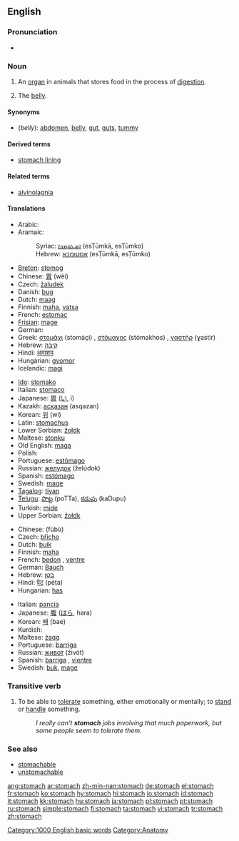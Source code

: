 ==English==

===Pronunciation===
*{{audio|en-us-stomach.ogg|Audio (US)}}

===Noun===
{{en-noun}}

# An [[organ]] in animals that stores food in the process of [[digestion]].
# {{informal}} The [[belly]].

====Synonyms====
*(''belly''): [[abdomen]], [[belly]], [[gut]], [[guts]], [[tummy]]

====Derived terms====
*[[stomach lining]]

====Related terms====
*[[alvinolagnia]]

====Translations====
{{trans-top|organ that stores food}}
*Arabic: {{ARchar|[[معدة]]}} {{unicode|(máʕida)}}
*Aramaic:
*:Syriac: [[ܐܣܛܘܡܟܐ]] (esṬūmkā, esṬūmko) {{m}}
*:Hebrew: [[אסטומכא]] (esṬūmkā, esṬūmko) {{m}}
*[[Breton]]: [[stomog]] {{m}}
*Chinese: [[胃]] (wèi)
*Czech: [[žaludek]] {{m}}
*Danish: [[bug#Danish|bug]] {{c}}
*Dutch: [[maag]] {{f}}
*Finnish: [[maha]], [[vatsa]]
*French: [[estomac]] {{m}}
*[[Frisian]]: [[mage]]
*German: {{t|de|Magen}} {{m}}
*Greek: [[στομάχι]] (stomáçi) {{n}}, [[στόμαχος]] (stómakhos) {{m}}, [[γαστήρ]] (ɣastír) {{m}}
*Hebrew: [[קיבה]] {{f}}
*Hindi: [[अमाशय]] {{m}}
*Hungarian: [[gyomor]]
*Icelandic: [[magi]] {{m}}
{{trans-mid}}
*[[Ido]]: [[stomako]]
*Italian: [[stomaco]] {{m}}
*Japanese: [[胃]] ([[い]], i)
*Kazakh: [[асқазан]] (asqazan)
*Korean: [[위]] (wi)
*Latin: [[stomachus]] {{m}}
*Lower Sorbian: [[žołdk]] {{m}}
*Maltese: [[stonku]] {{m}}
*Old English: [[maga#Old English|maga]] {{m}}
*Polish: {{t|pl|żołądek}} {{m}}
*Portuguese: [[estômago]] {{m}}
*Russian: [[желудок]] (želúdok) {{m}}
*Spanish: [[estómago]] {{m}}
*Swedish: [[mage]] {{c}}
*[[Tagalog]]: [[tiyan]]
*[[Telugu]]: [[పొట్ట]] (poTTa), [[కడుపు]] (kaDupu)
*Turkish: [[mide]]
*Upper Sorbian: [[žołdk]] {{m}}
{{trans-bottom}}

{{trans-top|belly}}
*Chinese: {{zh-ts|腹部|腹部}} (fùbù)
*Czech: [[břicho]] {{n}}
*Dutch: [[buik]]
*Finnish: [[maha]]
*French: [[bedon]] {{m}}, [[ventre]] {{m}}
*German: [[Bauch]] {{m}}
*Hebrew: [[בטן]] {{f}}
*Hindi: [[पेट]] (pēṭa) {{m}}
*Hungarian: [[has#Hungarian|has]]
{{trans-mid}}
*Italian: [[pancia]] {{f}}
*Japanese: [[腹]] ([[はら]], hara)
*Korean: [[배]] (bae)
*Kurdish: {{KUchar|[[زگ]]}}
*Maltese: [[żaqq]] {{f}}
*Portuguese: [[barriga#Portuguese|barriga]] {{f}}
*Russian: [[живот]] (živót) {{m}}
*Spanish: [[barriga#Spanish|barriga]] {{f}}, [[vientre]] {{m}}
*Swedish: [[buk#Swedish|buk]], [[mage#Swedish|mage]] {{c}}
{{trans-bottom}}

===Transitive verb===
{{rfc-trverb|Transitive verb}}
{{en-verb}}

# To be able to [[tolerate]] something, either emotionally or mentally; to [[stand]] or [[handle]] something.
#:''I really can’t '''stomach''' jobs involving that much paperwork, but some people seem to tolerate them.''

===See also===
*[[stomachable]]
*[[unstomachable]]

[[Category:1000 English basic words]]
[[Category:Anatomy]]

[[ang:stomach]]
[[ar:stomach]]
[[zh-min-nan:stomach]]
[[de:stomach]]
[[el:stomach]]
[[fr:stomach]]
[[ko:stomach]]
[[hy:stomach]]
[[hi:stomach]]
[[io:stomach]]
[[id:stomach]]
[[it:stomach]]
[[kk:stomach]]
[[hu:stomach]]
[[ja:stomach]]
[[pl:stomach]]
[[pt:stomach]]
[[ru:stomach]]
[[simple:stomach]]
[[fi:stomach]]
[[ta:stomach]]
[[vi:stomach]]
[[tr:stomach]]
[[zh:stomach]]